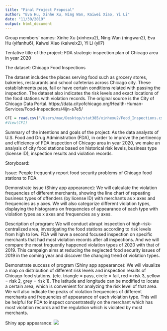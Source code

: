 ```yaml
---
title: "Final Project Proposal"
author: "Eva Hu, Xinhe Xu, Ning Wan, Kaiwei Xiao, Yi Li"
date: "11/30/2019"
output: html_document
---
```



Group members’ names: Xinhe Xu (xinhexu2), Ning Wan (ningwan2), Eva Hu (yifanhu6), Kaiwei Xiao (kaiweix2), Yi Li (yil7)


Tentative title of the project: FDA strategic inspection plan of Chicago area in year 2020


The dataset: Chicago Food Inspections

The dataset includes the places serving food such as grocery stores, bakeries, restaurants and school cafeterias across Chicago city. These establishments pass, fail or have certain conditions related with passing the inspection. The dataset also indicates the risk levels and exact locations of the food stations with violation records. The original source is the City of Chicago Data Portal. 
https://data.cityofchicago.org/Health-Human-Services/Food-Inspections/4ijn-s7e5/
```r
CFI = read.csv("/Users/mac/Desktop/stat385/xinhexu2/Food_Inspections.csv")
#View(CFI)
```


Summary of the intentions and goals of the project: 
As the data analysts of U.S. Food and Drug Administration (FDA), in order to improve the pertinency and efficiency of FDA inspection of Chicago area in year 2020, we make an analysis of city food stations based on historical risk levels, business type (license ID), inspection results and violation records.


Storyboard: 

Issue: People frequently report food security problems of Chicago food stations to FDA.


Demonstrate issue (Shiny app appearance): 
We will calculate the violation frequencies of different merchants, showing the line chart of repeating business types of offenders (by license ID) with merchants as x axes and frequencies as y axes. 
We will also categorize different violation types, displaying the histograms on frequencies of appearance of each type with violation types as x axes and frequencies as y axes. 


Description of program: 
We will conduct abrupt inspection of high-risk-centralized area, investigating the food stations according to risk levels from high to low. 
FDA will have a second focused inspection on specific merchants that had most violation records after all inspections. 
And we will compare the most frequently happened violation types of 2020 with that of 2019. 
This campaign aims at reducing the neglected food security issues of 2019 in the coming year and discover the changing trend of violation types. 


Demonstrate success of program (Shiny app appearance): 
We will visualize a map on distribution of different risk levels and inspection results of Chicago food stations. (etc. triangle = pass, circle = fail, red = risk 3, yellow = risk 2, grey = risk 1). The latitude and longitude can be modified to locate a certain area, which is convenient for analyzing the risk level of that area. 
We will also indicate the peaks of violation frequencies of different merchants and frequencies of appearance of each violation type. This will be helpful for FDA to inspect concentratedly on the merchant which has most violation records and the regulation which is violated by most merchants. 


Shiny app appearance:
![](/Users/mac/Desktop/project.png)